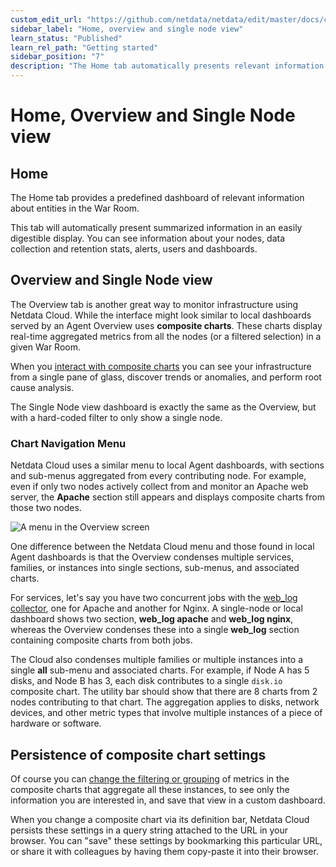 ```yaml
---
custom_edit_url: "https://github.com/netdata/netdata/edit/master/docs/cloud/visualize/overview.md"
sidebar_label: "Home, overview and single node view"
learn_status: "Published"
learn_rel_path: "Getting started"
sidebar_position: "7"
description: "The Home tab automatically presents relevant information of your War Room, the Overview uses compositecharts from all the nodes in a given War Room and Single Node view provides a look at a specific Node"
---
```

# Home, Overview and Single Node view

## Home

The Home tab provides a predefined dashboard of relevant information about entities in the War Room.

This tab will automatically present summarized information in an easily digestible display. You can see information about your
nodes, data collection and retention stats, alerts, users and dashboards.

## Overview and Single Node view

The Overview tab is another great way to monitor infrastructure using Netdata Cloud. While the interface might look
similar to local dashboards served by an Agent Overview uses **composite charts**.
These charts display real-time aggregated metrics from all the nodes (or a filtered selection) in a given War Room.

When you [interact with composite charts](/docs/nightly/getting-started/interact-with-charts)
you can see your infrastructure from a single pane of glass, discover trends or anomalies, and perform root cause analysis.

The Single Node view dashboard is exactly the same as the Overview, but with a hard-coded filter to only show 
a single node. 

### Chart Navigation Menu

Netdata Cloud uses a similar menu to local Agent dashboards, with sections
and sub-menus aggregated from every contributing node. For example, even if only two nodes actively collect from and
monitor an Apache web server, the **Apache** section still appears and displays composite charts from those two nodes.

![A menu in the Overview screen](https://user-images.githubusercontent.com/1153921/95785094-fa0ad980-0c89-11eb-8328-2ff11ac630b4.png)

One difference between the Netdata Cloud menu and those found in local Agent dashboards is that
the Overview condenses multiple services, families, or instances into single sections, sub-menus, and associated charts.

For services, let's say you have two concurrent jobs with the 
[web_log collector](/docs/nightly/data-collection/monitor-anything/quantify-logs-to-metrics/web-server-logs-apache-nginx-microsoft-iis), one for Apache and 
another for Nginx. A single-node or
local dashboard shows two section, **web_log apache** and **web_log nginx**, whereas the Overview condenses these into a
single **web_log** section containing composite charts from both jobs.

The Cloud also condenses multiple families or multiple instances into a single **all** sub-menu and associated
charts. For example, if Node A has 5 disks, and Node B has 3, each disk contributes to a single `disk.io` composite
chart. The utility bar should show that there are 8 charts from 2 nodes contributing to that chart. The aggregation applies 
to disks, network devices, and other metric types that involve multiple instances of a piece of hardware or software. 

## Persistence of composite chart settings

Of course you can 
[change the filtering or grouping](/docs/nightly/getting-started/interact-with-charts) 
of metrics in the composite charts that aggregate all these instances, to see only the information you are interested in, 
and save that view in a custom dashboard.

When you change a composite chart via its definition bar, Netdata Cloud persists these settings in a query string
attached to the URL in your browser. You can "save" these settings by bookmarking this particular URL, or share it with
colleagues by having them copy-paste it into their browser.

